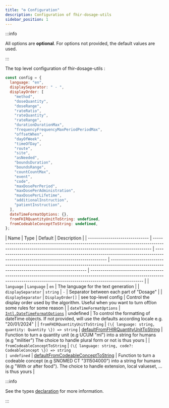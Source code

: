 ```yaml
---
title: "⚙️ Configuration"
description: Configuration of fhir-dosage-utils
sidebar_position: 1
---
```


:::info

All options are **optional**. For options not provided, the default values are used.

:::

The top level configuration of fhir-dosage-utils :

```jsx title="main.js"
const config = {
  language: "en",
  displaySeparator: " - ",
  displayOrder: [
    "method",
    "doseQuantity",
    "doseRange",
    "rateRatio",
    "rateQuantity",
    "rateRange",
    "durationDurationMax",
    "frequencyFrequencyMaxPeriodPeriodMax",
    "offsetWhen",
    "dayOfWeek",
    "timeOfDay",
    "route",
    "site",
    "asNeeded",
    "boundsDuration",
    "boundsRange",
    "countCountMax",
    "event",
    "code",
    "maxDosePerPeriod",
    "maxDosePerAdministration",
    "maxDosePerLifetime",
    "additionalInstruction",
    "patientInstruction",
  ],
  dateTimeFormatOptions: {},
  fromFHIRQuantityUnitToString: undefined,
  fromCodeableConceptToString: undefined,
};
```

| Name                           | Type                                                                                                                                                        | Default                                                                                                                              | Description                                                                                                                                      |
| ------------------------------ | ----------------------------------------------------------------------------------------------------------------------------------------------------------- | ------------------------------------------------------------------------------------------------------------------------------------ | ------------------------------------------------------------------------------------------------------------------------------------------------ | -------------------------------------------------------------------------------------------------------------------------------------------------------------------------------------- |
| `language`                     | `Language`                                                                                                                                                  | `en`                                                                                                                                 | The language for the text generation                                                                                                             |
| `displaySeparator`             | `string`                                                                                                                                                    | `-`                                                                                                                                  | Separator between each part of "Dosage"                                                                                                          |
| `displaySeparator`             | `DisplayOrder[]`                                                                                                                                            | see top-level config                                                                                                                 | Control the display order used by the algorithm. Useful when you want to turn off/on some rules for some reason                                  |
| `dateTimeFormatOptions`        | [`Intl.DateTimeFormatOptions`](https://developer.mozilla.org/en-US/docs/Web/JavaScript/Reference/Global_Objects/Intl/DateTimeFormat/DateTimeFormat#options) | undefined                                                                                                                            | To control the formatting of dateTime objects. If not provided, will use the defaults according locale e.g. "20/01/2024"                         |
| `fromFHIRQuantityUnitToString` | `(\{ language: string, quantity: Quantity \}) => string`                                                                                                    | [defaultFromFHIRQuantityUnitToString](https://github.com/jy95/fhir-dosage-utils/blob/main/src/utils/fromFHIRQuantityUnitToString.ts) | Function to turn a quantity unit (e.g UCUM "ml") into a string for humans (e.g "militier") The choice to handle plural form or not is thus yours |
| `fromCodeableConceptToString`  | `(\{ language: string, code?: CodeableConcept \}) => string                                                                                                 | undefined`                                                                                                                           | [defaultFromCodeableConceptToString](https://github.com/jy95/fhir-dosage-utils/blob/main/src/utils/fromCodeableConceptToString.ts)               | Function to turn a codeable concept (e.g SNOMED CT "311504000") into a string for humans (e.g "With or after food"). The choice to handle extension, local valueset, ... is thus yours |

:::info

See the types [declaration](https://github.com/jy95/fhir-dosage-utils/blob/main/src/types.ts) for more information.

:::
